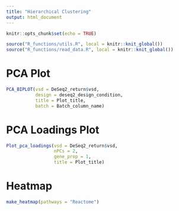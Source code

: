 ```yaml
---
title: "Hierarchical Clustering"
output: html_document
---
```


```r
knitr::opts_chunk$set(echo = TRUE)
```


```r

source("R_functions/utils.R", local = knitr::knit_global())
source("R_functions/read_data.R", local = knitr::knit_global())

```


# PCA Plot

```r
PCA_BIPLOT(vsd = DeSeq2_return$vsd,
           design = deseq2_design_condition,
           title = Plot_title,
           batch = Batch_column_name)


```


# PCA Loadings Plot

```r

Plot_pca_loadings(vsd = DeSeq2_return$vsd,
                  nPCs = 2,
                  gene_prop = 1,
                  title = Plot_title)


```

# Heatmap


```r

make_heatmap(pathways = "Reactome")


```


